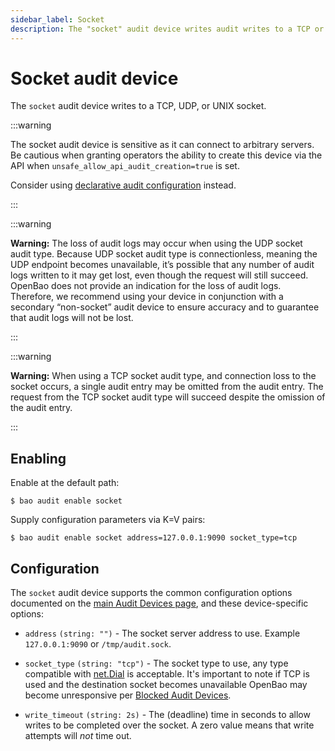 ```yaml
---
sidebar_label: Socket
description: The "socket" audit device writes audit writes to a TCP or UDP socket.
---
```


# Socket audit device

The `socket` audit device writes to a TCP, UDP, or UNIX socket.

:::warning

The socket audit device is sensitive as it can connect to arbitrary servers.
Be cautious when granting operators the ability to create this device via
the API when `unsafe_allow_api_audit_creation=true` is set.

Consider using [declarative audit configuration](/docs/configuration/audit/)
instead.

:::

:::warning

**Warning:** The loss of audit logs may occur when using the UDP socket audit type. Because UDP socket audit type is connectionless, meaning the UDP endpoint becomes unavailable, it’s possible that any number of audit logs written to it may get lost, even though the request will still succeed. OpenBao does not provide an indication for the loss of audit logs. Therefore, we recommend using your device in conjunction with a secondary “non-socket” audit device to ensure accuracy and to guarantee that audit logs will not be lost.

:::

:::warning

**Warning:** When using a TCP socket audit type, and connection loss to the socket occurs, a single audit entry may be omitted from the audit entry. The request from the TCP socket audit type will succeed despite the omission of the audit entry.

:::

## Enabling

Enable at the default path:

```shell-session
$ bao audit enable socket
```

Supply configuration parameters via K=V pairs:

```shell-session
$ bao audit enable socket address=127.0.0.1:9090 socket_type=tcp
```

## Configuration

The `socket` audit device supports the common configuration options documented on
the [main Audit Devices page](/docs/audit#common-configuration-options), and
these device-specific options:

- `address` `(string: "")` - The socket server address to use. Example
  `127.0.0.1:9090` or `/tmp/audit.sock`.

- `socket_type` `(string: "tcp")` - The socket type to use, any type compatible
  with <a href="https://golang.org/pkg/net/#Dial">net.Dial</a> is acceptable. It's
  important to note if TCP is used and the destination socket becomes unavailable
  OpenBao may become unresponsive per [Blocked Audit Devices](/docs/audit/#blocked-audit-devices).

- `write_timeout` `(string: 2s)` - The (deadline) time in seconds to allow writes to be completed over the socket.
  A zero value means that write attempts will *not* time out.
